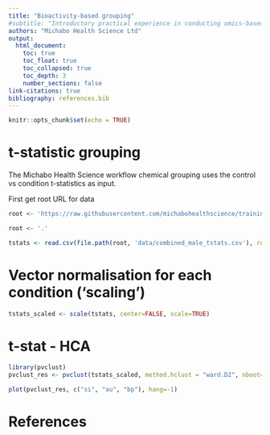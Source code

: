 ```yaml
---
title: "Bioactivity-based grouping"
#subtitle: "Introductory practical experience in conducting omics-based grouping"
authors: "Michabo Health Science Ltd"
output: 
  html_document:
    toc: true
    toc_float: true
    toc_collapsed: true
    toc_depth: 3
    number_sections: false
link-citations: true
bibliography: references.bib
---
```


```r
knitr::opts_chunk$set(echo = TRUE)
```

# t-statistic grouping

The Michabo Health Science workflow chemical grouping uses the control vs condition t-statistics as input. 


First get root URL for data
```r
root <- 'https://raw.githubusercontent.com/michabohealthscience/training-fsa/main'
```


```r
root <- '.'
```


```r
tstats <- read.csv(file.path(root, 'data/combined_male_tstats.csv'), row.names = 1)


```



# Vector normalisation for each condition ('scaling')



```r
tstats_scaled <- scale(tstats, center=FALSE, scale=TRUE)
```


# t-stat - HCA
```r
library(pvclust)
pvclust_res <- pvclust(tstats_scaled, method.hclust = "ward.D2", nboot=100)

plot(pvclust_res, c("si", "au", "bp"), hang=-1)


```





# References
